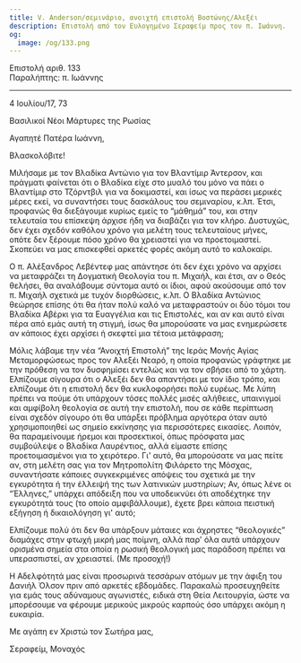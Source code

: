 ```yaml
---
title: V. Anderson/σεμινάριο, ανοιχτή επιστολή Βοστώνης/Αλεξέι
description: Επιστολή από τον Ευλογημένο Σεραφείμ προς τον π. Ιωάννη.
og:
  image: /og/133.png
---
```


<div style={{textAlign:'right', fontFamily:'monospace'}}>Επιστολή αριθ. 133</div>
<div style={{textAlign:'left', fontFamily:'monospace'}}>Παραλήπτης: π. Ιωάννης</div>

---

4 Ιουλίου/17, 73

Βασιλικοί Νέοι Μάρτυρες της Ρωσίας

Αγαπητέ Πατέρα Ιωάννη,

Βλασκολόβιτε!

Μιλήσαμε με τον Βλαδίκα Αντώνιο για τον Βλαντίμιρ Άντερσον, και πράγματι φαίνεται ότι ο Βλαδίκα είχε στο μυαλό του μόνο να πάει ο Βλαντίμιρ στο Τζόρντβιλ για να δοκιμαστεί, και ίσως να περάσει μερικές μέρες εκεί, να συναντήσει τους δασκάλους του σεμιναρίου, κ.λπ. Έτσι, προφανώς θα διεξάγουμε κυρίως εμείς το “μάθημά” του, και στην τελευταία του επίσκεψη άρχισε ήδη να διαβάζει για τον κλήρο. Δυστυχώς, δεν έχει σχεδόν καθόλου χρόνο για μελέτη τους τελευταίους μήνες, οπότε δεν ξέρουμε πόσο χρόνο θα χρειαστεί για να προετοιμαστεί. Σκοπεύει να μας επισκεφθεί αρκετές φορές ακόμη αυτό το καλοκαίρι.

Ο π. Αλέξανδρος Λεβέντεφ μας απάντησε ότι δεν έχει χρόνο να αρχίσει να μεταφράζει τη Δογματική Θεολογία του π. Μιχαήλ, και έτσι, αν ο Θεός θελήσει, θα αναλάβουμε σύντομα αυτό οι ίδιοι, αφού ακούσουμε από τον π. Μιχαήλ σχετικά με τυχόν διορθώσεις, κ.λπ. Ο Βλαδίκα Αντώνιος θεώρησε επίσης ότι θα ήταν πολύ καλό να μεταφραστούν οι δύο τόμοι του Βλαδίκα Αβέρκι για τα Ευαγγέλια και τις Επιστολές, και αν και αυτό είναι πέρα από εμάς αυτή τη στιγμή, ίσως θα μπορούσατε να μας ενημερώσετε αν κάποιος έχει αρχίσει ή σκεφτεί μια τέτοια μετάφραση;

Μόλις λάβαμε την νέα “Ανοιχτή Επιστολή” της Ιεράς Μονής Αγίας Μεταμορφώσεως προς τον Αλεξέι Νεαρό, η οποία προφανώς γράφτηκε με την πρόθεση να τον δυσφημίσει εντελώς και να τον σβήσει από το χάρτη. Ελπίζουμε σίγουρα ότι ο Αλεξέι δεν θα απαντήσει με τον ίδιο τρόπο, και ελπίζουμε ότι η επιστολή δεν θα κυκλοφορήσει πολύ ευρέως. Με λύπη πρέπει να πούμε ότι υπάρχουν τόσες πολλές μισές αλήθειες, υπαινιγμοί και αμφίβολη θεολογία σε αυτή την επιστολή, που σε κάθε περίπτωση είναι σχεδόν σίγουρο ότι θα υπάρξει πρόβλημα αργότερα όταν αυτό χρησιμοποιηθεί ως σημείο εκκίνησης για περισσότερες εικασίες. Λοιπόν, θα παραμείνουμε ήρεμοι και προσεκτικοί, όπως πρόσφατα μας συμβούλεψε ο Βλαδίκα Λαυρέντιος, αλλά είμαστε επίσης προετοιμασμένοι για το χειρότερο. Γι' αυτό, θα μπορούσατε να μας πείτε αν, στη μελέτη σας για τον Μητροπολίτη Φιλάρετο της Μόσχας, συναντήσατε κάποιες συγκεκριμένες απόψεις του σχετικά με την εγκυρότητα ή την έλλειψή της των λατινικών μυστηρίων; Αν, όπως λένε οι “Έλληνες,” υπάρχει απόδειξη που να υποδεικνύει ότι αποδέχτηκε την εγκυρότητά τους (το οποίο αμφιβάλλουμε), έχετε βρει κάποια πειστική εξήγηση ή δικαιολόγηση γι' αυτό;

Ελπίζουμε πολύ ότι δεν θα υπάρξουν μάταιες και άχρηστες “θεολογικές” διαμάχες στην φτωχή μικρή μας ποίμνη, αλλά παρ' όλα αυτά υπάρχουν ορισμένα σημεία στα οποία η ρωσική θεολογική μας παράδοση πρέπει να υπερασπιστεί, αν χρειαστεί. (Με προσοχή!)

Η Αδελφότητά μας είναι προσωρινά τεσσάρων ατόμων με την άφιξη του Δανιήλ Όλσον πριν από αρκετές εβδομάδες. Παρακαλώ προσευχηθείτε για εμάς τους αδύναμους αγωνιστές, ειδικά στη Θεία Λειτουργία, ώστε να μπορέσουμε να φέρουμε μερικούς μικρούς καρπούς όσο υπάρχει ακόμη η ευκαιρία.

Με αγάπη εν Χριστώ τον Σωτήρα μας,

Σεραφείμ, Μοναχός